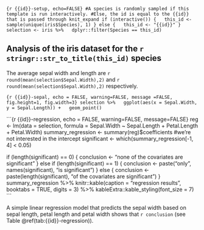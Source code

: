 ```{r {{id}}-setup, echo=FALSE}
#A species is randomly sampled if this template is run interactively.
#Else, the id is equal to the {{id}} that is passed through knit_expand
if (interactive()) {
  this_id <- sample(unique(iris$Species), 1)
} else {
  this_id <- "{{id}}"
}
selection <- iris %>%
  dplyr::filter(Species == this_id)
```

## Analysis of the iris dataset for the `r stringr::str_to_title(this_id)` species

The average sepal width and length are `r round(mean(selection$Sepal.Width),2)` and `r round(mean(selection$Sepal.Width),2)` respectively. 

```{r {{id}}-sepal, echo = FALSE, warning=FALSE, message =FALSE, fig.height=1, fig.width=3}
selection %>%
  ggplot(aes(x = Sepal.Width, y = Sepal.Length)) +
  geom_point()
```

```{r {{id}}-regression, echo = FALSE, warning=FALSE, message=FALSE}
reg <- lm(data = selection,
   formula = Sepal.Width ~ Sepal.Length + Petal.Length + Petal.Width)
summary_regression <- summary(reg)$coefficients
#we're not interested in the intercept
significant <- which(summary_regression[-1, 4] < 0.05)

if (length(significant) == 0) {
  conclusion <- "none of the covariates are significant"
} else if (length(significant) == 1) {
  conclusion <- paste("only", names(significant), "is significant")
} else {
  conclusion <- paste(length(significant), "of the covariates are significant")
}
summary_regression %>%
  knitr::kable(caption = "regression results",
        booktabs = TRUE,
        digits = 3) %>%
  kableExtra::kable_styling(font_size = 7)
```

A simple linear regression model that predicts the sepal width based on sepal length, petal length and petal width shows that `r conclusion` (see Table \@ref(tab:{{id}}-regression)).
